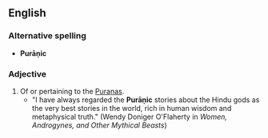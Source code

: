 ==English==

===Alternative spelling===
* '''Purāṇic'''

===Adjective===
{{en-adj}}

# Of or pertaining to the [[Purana]]s.
#* "I have always regarded the '''Purāṇic''' stories about the Hindu gods as the very best stories in the world, rich in human wisdom and metaphysical truth." (Wendy Doniger O'Flaherty in ''Women, Androgynes, and Other Mythical Beasts'')
